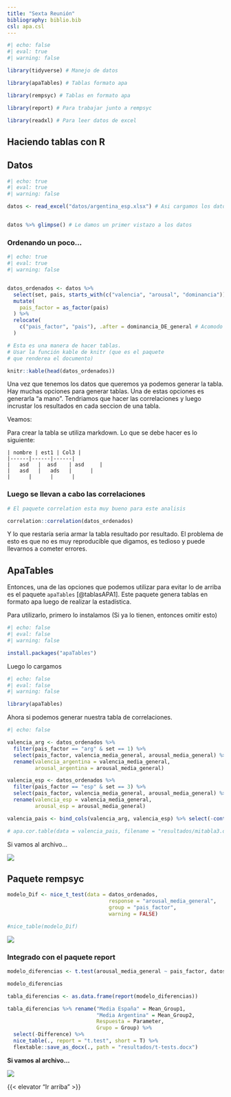 ```yaml
---
title: "Sexta Reunión"
bibliography: biblio.bib
csl: apa.csl
---
```


```r
#| echo: false
#| eval: true
#| warning: false

library(tidyverse) # Manejo de datos

library(apaTables) # Tablas formato apa

library(rempsyc) # Tablas en formato apa

library(report) # Para trabajar junto a rempsyc

library(readxl) # Para leer datos de excel
```

## Haciendo tablas con R

## Datos

```r
#| echo: true
#| eval: true
#| warning: false

datos <- read_excel("datos/argentina_esp.xlsx") # Asi cargamos los datos


datos %>% glimpse() # Le damos un primer vistazo a los datos 

```

### Ordenando un poco...

```r
#| echo: true
#| eval: true
#| warning: false


datos_ordenados <- datos %>% 
  select(set, pais, starts_with(c("valencia", "arousal", "dominancia"))) %>% # Con esto selecciono todas las que arrancon con "texto"
  mutate(
    pais_factor = as_factor(pais)
  ) %>% 
  relocate(
    c("pais_factor", "pais"), .after = dominancia_DE_general # Acomodo dos variables
  )

# Esta es una manera de hacer tablas.
# Usar la función kable de knitr (que es el paquete
# que renderea el documento)

knitr::kable(head(datos_ordenados))  

```

Una vez que tenemos los datos que queremos ya podemos generar la tabla. Hay muchas opciones para generar tablas. Una de estas opciones es generarla "a mano". Tendriamos que hacer las correlaciones y luego incrustar los resultados en cada seccion de una tabla.

Veamos:

Para crear la tabla se utiliza markdown. Lo que se debe hacer es lo siguiente:

    | nombre | est1 | Col3 |
    |------|------|------|
    |   asd   |  asd    | asd     |
    |   asd   |   ads   |      |
    |      |      |      |

### Luego se llevan a cabo las correlaciones

```r

# El paquete correlation esta muy bueno para este analisis

correlation::correlation(datos_ordenados) 

```

Y lo que restaría seria armar la tabla resultado por resultado. El problema de esto es que no es muy reproducible que digamos, es tedioso y puede llevarnos a cometer errores.

## ApaTables

Entonces, una de las opciones que podemos utilizar para evitar lo de arriba es el paquete `apaTables` [@tablasAPA1]. Este paquete genera tablas en formato apa luego de realizar la estadística.

Para utilizarlo, primero lo instalamos (Si ya lo tienen, entonces omitir esto)

```r
#| echo: false
#| eval: false
#| warning: false

install.packages("apaTables")
```

Luego lo cargamos

```r
#| echo: false
#| eval: false
#| warning: false

library(apaTables)
```

Ahora si podemos generar nuestra tabla de correlaciones.

```r
#| echo: false

valencia_arg <- datos_ordenados %>% 
  filter(pais_factor == "arg" & set == 1) %>% 
  select(pais_factor, valencia_media_general, arousal_media_general) %>% 
  rename(valencia_argentina = valencia_media_general,
         arousal_argentina = arousal_media_general)

valencia_esp <- datos_ordenados %>% 
  filter(pais_factor == "esp" & set == 3) %>% 
  select(pais_factor, valencia_media_general, arousal_media_general) %>% 
  rename(valencia_esp = valencia_media_general,
         arousal_esp = arousal_media_general)

valencia_pais <- bind_cols(valencia_arg, valencia_esp) %>% select(-contains("pais"))

# apa.cor.table(data = valencia_pais, filename = "resultados/mitabla3.doc", landscape = T)

```

Si vamos al archivo...

![](imgagenes/tablaEj.png){fig-align="center"}

## Paquete rempsyc

```r

modelo_Dif <- nice_t_test(data = datos_ordenados,
                                 response = "arousal_media_general",
                                 group = "pais_factor",
                                 warning = FALSE)

#nice_table(modelo_Dif)

```

![](imgagenes/nice_tabla.png){fig-align="center"}

### Integrado con el paquete report

```r

modelo_diferencias <- t.test(arousal_media_general ~ pais_factor, datos_ordenados)

modelo_diferencias

tabla_diferencias <- as.data.frame(report(modelo_diferencias))

tabla_diferencias %>% rename("Media España" = Mean_Group1,
                             "Media Argentina" = Mean_Group2,
                             Respuesta = Parameter,
                             Grupo = Group) %>% 
  select(-Difference) %>% 
  nice_table(., report = "t.test", short = T) %>% 
  flextable::save_as_docx(., path = "resultados/t-tests.docx")

```

**Si vamos al archivo...**

![](imgagenes/t_test_tabla.png){fig-align="center"}


{{< elevator "Ir arriba" >}}